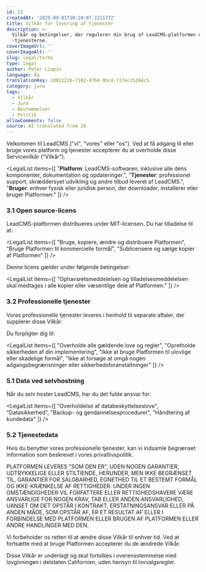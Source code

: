 ```yaml
---
id: 22
createdAt: '2025-09-01T18:24:07.221177Z'
title: Vilkår for levering af tjenester
description: >-
  Vilkår og betingelser, der regulerer din brug af LeadCMS-platformen og
  -tjenesterne.
coverImageUrl: ''
coverImageAlt: ''
slug: legal/terms
type: legal
author: Peter Liapin
language: da
translationKey: 2d02222b-7102-4764-9bc4-737ec35264c5
category: jura
tags:
  - Vilkår
  - Jura
  - Bestemmelser
  - Politik
allowComments: false
source: AI translated from 20
---
```


<LegalSection title="1. Introduktion">

Velkommen til LeadCMS ("vi", "vores" eller "os"). Ved at få adgang til eller bruge vores platform og tjenester accepterer du at overholde disse Servicevilkår ("Vilkår").

</LegalSection>

<LegalSection title="2. Definitioner">

<LegalList items={[
  "<strong>Platform</strong>: LeadCMS-softwaren, inklusive alle dens komponenter, dokumentation og opdateringer.",
  "<strong>Tjenester</strong>: professionel support, skræddersyet udvikling og andre tilbud leveret af LeadCMS.",
  "<strong>Bruger</strong>: enhver fysisk eller juridisk person, der downloader, installerer eller bruger Platformen."
]} />

</LegalSection>

<LegalSection title="3. Licens og brugsrettigheder">

### 3.1 Open source-licens

LeadCMS-platformen distribueres under MIT-licensen. Du har tilladelse til at:

<LegalList items={[
  "Bruge, kopiere, ændre og distribuere Platformen",
  "Bruge Platformen til kommercielle formål",
  "Sublicensere og sælge kopier af Platformen"
]} />

Denne licens gælder under følgende betingelser:

<LegalList items={[
  "Ophavsretsmeddelelsen og tilladelsesmeddelelsen skal medtages i alle kopier eller væsentlige dele af Platformen."
]} />

### 3.2 Professionelle tjenester

Vores professionelle tjenester leveres i henhold til separate aftaler, der supplerer disse Vilkår.

</LegalSection>

<LegalSection title="4. Brugerens forpligtelser">

Du forpligter dig til:

<LegalList items={[
  "Overholde alle gældende love og regler",
  "Opretholde sikkerheden af din implementering",
  "Ikke at bruge Platformen til ulovlige eller skadelige formål",
  "Ikke at forsøge at omgå nogen adgangsbegrænsninger eller sikkerhedsforanstaltninger"
]} />

</LegalSection>

<LegalSection title="5. Fortrolighed og data">

### 5.1 Data ved selvhostning

Når du selv hoster LeadCMS, har du det fulde ansvar for:

<LegalList items={[
  "Overholdelse af databeskyttelseslove",
  "Datasikkerhed",
  "Backup- og gendannelsesprocedurer",
  "Håndtering af kundedata"
]} />

### 5.2 Tjenestedata

Hvis du benytter vores professionelle tjenester, kan vi indsamle begrænset information som beskrevet i vores privatlivspolitik.

</LegalSection>

<LegalSection title="6. Fraskrivelse af garantier">

<DisclaimerBox>
PLATFORMEN LEVERES "SOM DEN ER", UDEN NOGEN GARANTIER, UDTRYKKELIGE ELLER STILTIENDE, HERUNDER, MEN IKKE BEGRÆNSET TIL, GARANTIER FOR SALGBARHED, EGNETHED TIL ET BESTEMT FORMÅL OG IKKE-KRÆNKELSE AF RETTIGHEDER.
</DisclaimerBox>

</LegalSection>

<LegalSection title="7. Ansvarsbegrænsning">

<DisclaimerBox>
UNDER INGEN OMSTÆNDIGHEDER VIL FORFATTERE ELLER RETTIGHEDSHAVERE VÆRE ANSVARLIGE FOR NOGEN KRAV, TAB ELLER ANDEN ANSVARLIGHED, UANSET OM DET OPSTÅR I KONTRAKT, ERSTATNINGSANSVAR ELLER PÅ ANDEN MÅDE, SOM OPSTÅR AF, ER ET RESULTAT AF ELLER I FORBINDELSE MED PLATFORMEN ELLER BRUGEN AF PLATFORMEN ELLER ANDRE HANDLINGER MED DEN.
</DisclaimerBox>

</LegalSection>

<LegalSection title="8. Ændringer af Vilkårene">

Vi forbeholder os retten til at ændre disse Vilkår til enhver tid. Ved at fortsætte med at bruge Platformen accepterer du de ændrede Vilkår.

</LegalSection>

<LegalSection title="9. Gældende lov">

Disse Vilkår er underlagt og skal fortolkes i overensstemmelse med lovgivningen i delstaten Californien, uden hensyn til lovvalgsregler.

</LegalSection>

<LegalSection title="10. Kontakt">

<ContactInfo type="email" value="legal@leadcms.ai" label="E-mail" />

</LegalSection>
